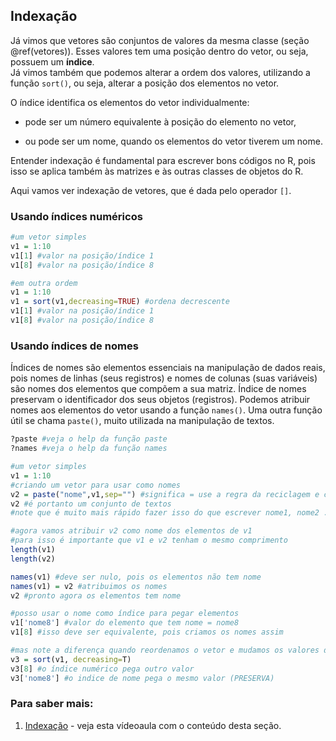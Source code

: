 ## Indexação {#indexacao}

Já vimos que vetores são conjuntos de valores da mesma classe (seção \@ref(vetores)).
Esses valores tem uma posição dentro do vetor, ou seja, possuem um **índice**.  
Já vimos também que podemos alterar a ordem dos valores, utilizando a função `sort()`, ou seja, alterar a posição dos elementos no vetor.  

O índice identifica os elementos do vetor individualmente:

* pode ser um número equivalente à posição do elemento no vetor,

* ou pode ser um nome, quando os elementos do vetor tiverem um nome.

Entender indexação é fundamental para escrever bons códigos no R, pois isso se aplica também às matrizes e às outras classes de objetos do R. 

Aqui vamos ver indexação de vetores, que é dada pelo operador `[]`.  

### Usando índices numéricos

```r
#um vetor simples
v1 = 1:10
v1[1] #valor na posição/índice 1
v1[8] #valor na posição/índice 8

#em outra ordem
v1 = 1:10
v1 = sort(v1,decreasing=TRUE) #ordena decrescente
v1[1] #valor na posição/índice 1
v1[8] #valor na posição/índice 8
```

### Usando índices de nomes

Índices de nomes são elementos essenciais na manipulação de dados reais, pois nomes de linhas (seus registros) e nomes de colunas (suas variáveis) são nomes dos elementos que compõem a sua matriz.
Índice de nomes preservam o identificador dos seus objetos (registros).
Podemos atribuir nomes aos elementos do vetor usando a função `names()`.
Uma outra função útil se chama `paste()`, muito utilizada na manipulação de textos.  

```r
?paste #veja o help da função paste
?names #veja o help da função names

#um vetor simples
v1 = 1:10
#criando um vetor para usar como nomes
v2 = paste("nome",v1,sep="") #significa = use a regra da reciclagem e cole (paste) a palavra 'nome' com cada valor do vetor v1, sem separador
v2 #é portanto um conjunto de textos
#note que é muito mais rápido fazer isso do que escrever nome1, nome2 ... nome10, certo?

#agora vamos atribuir v2 como nome dos elementos de v1 
#para isso é importante que v1 e v2 tenham o mesmo comprimento
length(v1)
length(v2)

names(v1) #deve ser nulo, pois os elementos não tem nome
names(v1) = v2 #atribuimos os nomes
v2 #pronto agora os elementos tem nome

#posso usar o nome como índice para pegar elementos
v1['nome8'] #valor do elemento que tem nome = nome8
v1[8] #isso deve ser equivalente, pois criamos os nomes assim

#mas note a diferença quando reordenamos o vetor e mudamos os valores de posição
v3 = sort(v1, decreasing=T)
v3[8] #o índice numérico pega outro valor
v3['nome8'] #o indice de nome pega o mesmo valor (PRESERVA)
```

### Para saber mais: {#sabermais-indexacao}

(@) [Indexação](http://www.botanicaamazonica.wiki.br/labotam/lib/exe/fetch.php?media=bot89:precurso:5vetores:video01_bot89-2020-04-07_07.38.30.mp4) - veja esta vídeoaula com o conteúdo desta seção.
